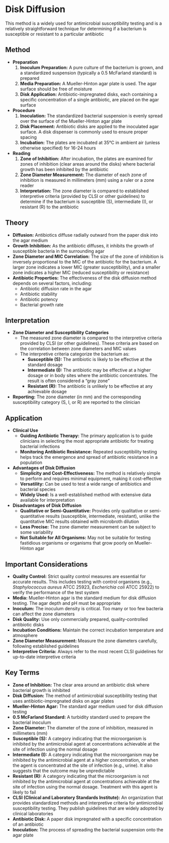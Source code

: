 #  Disk Diffusion {-}

This method is a widely used for antimicrobial susceptibility testing and is a relatively straightforward technique for determining if a bacterium is susceptible or resistant to a particular antibiotic

## **Method** {-}

*   **Preparation**
    1.  **Inoculum Preparation:** A pure culture of the bacterium is grown, and a standardized suspension (typically a 0.5 McFarland standard) is prepared
    2.  **Media Preparation:** A Mueller-Hinton agar plate is used. The agar surface should be free of moisture
    3.  **Disk Application:** Antibiotic-impregnated disks, each containing a specific concentration of a single antibiotic, are placed on the agar surface
*   **Procedure**
    1.  **Inoculation:** The standardized bacterial suspension is evenly spread over the surface of the Mueller-Hinton agar plate
    2.  **Disk Placement:** Antibiotic disks are applied to the inoculated agar surface. A disk dispenser is commonly used to ensure proper spacing
    3.  **Incubation:** The plates are incubated at 35°C in ambient air (unless otherwise specified) for 16-24 hours
*   **Reading**
    1.  **Zone of Inhibition:** After incubation, the plates are examined for zones of inhibition (clear areas around the disks) where bacterial growth has been inhibited by the antibiotic
    2.  **Zone Diameter Measurement:** The diameter of each zone of inhibition is measured in millimeters (mm) using a ruler or a zone reader
    3.  **Interpretation:** The zone diameter is compared to established interpretive criteria (provided by CLSI or other guidelines) to determine if the bacterium is susceptible (S), intermediate (I), or resistant (R) to the antibiotic

## **Theory** {-}

*   **Diffusion:** Antibiotics diffuse radially outward from the paper disk into the agar medium
*   **Growth Inhibition:** As the antibiotic diffuses, it inhibits the growth of susceptible bacteria in the surrounding agar
*   **Zone Diameter and MIC Correlation:** The size of the zone of inhibition is inversely proportional to the MIC of the antibiotic for the bacterium. A larger zone indicates a lower MIC (greater susceptibility), and a smaller zone indicates a higher MIC (reduced susceptibility or resistance)
*   **Antibiotic Properties:** The effectiveness of the disk diffusion method depends on several factors, including:
    *   Antibiotic diffusion rate in the agar
    *   Antibiotic stability
    *   Antibiotic potency
    *   Bacterial growth rate

## **Interpretation** {-}

*   **Zone Diameter and Susceptibility Categories**
    *   The measured zone diameter is compared to the interpretive criteria provided by CLSI (or other guidelines). These criteria are based on the correlation between zone diameters and MIC values
    *   The interpretive criteria categorize the bacterium as:
        *   **Susceptible (S):** The antibiotic is likely to be effective at the standard dosage
        *   **Intermediate (I):** The antibiotic may be effective at a higher dosage or in body sites where the antibiotic concentrates. The result is often considered a "gray zone"
        *   **Resistant (R):** The antibiotic is unlikely to be effective at any achievable dosage
*   **Reporting:** The zone diameter (in mm) and the corresponding susceptibility category (S, I, or R) are reported to the clinician

## **Application** {-}

*   **Clinical Use**
    *   **Guiding Antibiotic Therapy:** The primary application is to guide clinicians in selecting the most appropriate antibiotic for treating bacterial infections
    *   **Monitoring Antibiotic Resistance:** Repeated susceptibility testing helps track the emergence and spread of antibiotic resistance in a population
*   **Advantages of Disk Diffusion**
    *   **Simplicity and Cost-Effectiveness:** The method is relatively simple to perform and requires minimal equipment, making it cost-effective
    *   **Versatility:** Can be used to test a wide range of antibiotics and bacterial species
    *   **Widely Used:** Is a well-established method with extensive data available for interpretation
*   **Disadvantages of Disk Diffusion**
    *   **Qualitative or Semi-Quantitative:** Provides only qualitative or semi-quantitative results (susceptible, intermediate, resistant), unlike the quantitative MIC results obtained with microbroth dilution
    *   **Less Precise:** The zone diameter measurement can be subject to some variability
    *   **Not Suitable for All Organisms:** May not be suitable for testing fastidious organisms or organisms that grow poorly on Mueller-Hinton agar

## **Important Considerations** {-}

*   **Quality Control:** Strict quality control measures are essential for accurate results. This includes testing with control organisms (e.g., *Staphylococcus aureus* ATCC 25923, *Escherichia coli* ATCC 25922) to verify the performance of the test system
*   **Media:** Mueller-Hinton agar is the standard medium for disk diffusion testing. The agar depth and pH must be appropriate
*   **Inoculum:** The inoculum density is critical. Too many or too few bacteria can affect the zone diameters
*   **Disk Quality:** Use only commercially prepared, quality-controlled antibiotic disks
*   **Incubation Conditions:** Maintain the correct incubation temperature and atmosphere
*   **Zone Diameter Measurement:** Measure the zone diameters carefully, following established guidelines
*   **Interpretive Criteria:** Always refer to the most recent CLSI guidelines for up-to-date interpretive criteria

## **Key Terms** {-}

*   **Zone of Inhibition:** The clear area around an antibiotic disk where bacterial growth is inhibited
*   **Disk Diffusion:** The method of antimicrobial susceptibility testing that uses antibiotic-impregnated disks on agar plates
*   **Mueller-Hinton Agar:** The standard agar medium used for disk diffusion testing
*   **0.5 McFarland Standard:** A turbidity standard used to prepare the bacterial inoculum
*   **Zone Diameter:** The diameter of the zone of inhibition, measured in millimeters (mm)
*   **Susceptible (S):** A category indicating that the microorganism is inhibited by the antimicrobial agent at concentrations achievable at the site of infection using the normal dosage
*   **Intermediate (I):** A category indicating that the microorganism may be inhibited by the antimicrobial agent at a higher concentration, or when the agent is concentrated at the site of infection (e.g., urine). It also suggests that the outcome may be unpredictable
*   **Resistant (R):** A category indicating that the microorganism is not inhibited by the antimicrobial agent at concentrations achievable at the site of infection using the normal dosage. Treatment with this agent is likely to fail
*   **CLSI (Clinical and Laboratory Standards Institute):** An organization that provides standardized methods and interpretive criteria for antimicrobial susceptibility testing. They publish guidelines that are widely adopted by clinical laboratories
*   **Antibiotic Disk:** A paper disk impregnated with a specific concentration of an antibiotic
*   **Inoculation:** The process of spreading the bacterial suspension onto the agar plate
